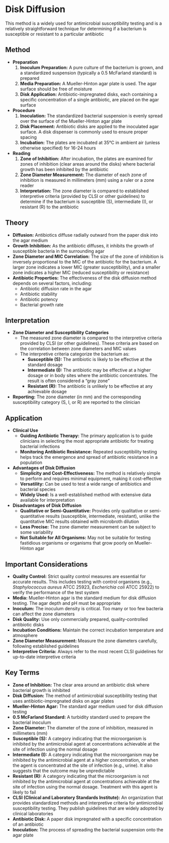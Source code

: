 #  Disk Diffusion {-}

This method is a widely used for antimicrobial susceptibility testing and is a relatively straightforward technique for determining if a bacterium is susceptible or resistant to a particular antibiotic

## **Method** {-}

*   **Preparation**
    1.  **Inoculum Preparation:** A pure culture of the bacterium is grown, and a standardized suspension (typically a 0.5 McFarland standard) is prepared
    2.  **Media Preparation:** A Mueller-Hinton agar plate is used. The agar surface should be free of moisture
    3.  **Disk Application:** Antibiotic-impregnated disks, each containing a specific concentration of a single antibiotic, are placed on the agar surface
*   **Procedure**
    1.  **Inoculation:** The standardized bacterial suspension is evenly spread over the surface of the Mueller-Hinton agar plate
    2.  **Disk Placement:** Antibiotic disks are applied to the inoculated agar surface. A disk dispenser is commonly used to ensure proper spacing
    3.  **Incubation:** The plates are incubated at 35°C in ambient air (unless otherwise specified) for 16-24 hours
*   **Reading**
    1.  **Zone of Inhibition:** After incubation, the plates are examined for zones of inhibition (clear areas around the disks) where bacterial growth has been inhibited by the antibiotic
    2.  **Zone Diameter Measurement:** The diameter of each zone of inhibition is measured in millimeters (mm) using a ruler or a zone reader
    3.  **Interpretation:** The zone diameter is compared to established interpretive criteria (provided by CLSI or other guidelines) to determine if the bacterium is susceptible (S), intermediate (I), or resistant (R) to the antibiotic

## **Theory** {-}

*   **Diffusion:** Antibiotics diffuse radially outward from the paper disk into the agar medium
*   **Growth Inhibition:** As the antibiotic diffuses, it inhibits the growth of susceptible bacteria in the surrounding agar
*   **Zone Diameter and MIC Correlation:** The size of the zone of inhibition is inversely proportional to the MIC of the antibiotic for the bacterium. A larger zone indicates a lower MIC (greater susceptibility), and a smaller zone indicates a higher MIC (reduced susceptibility or resistance)
*   **Antibiotic Properties:** The effectiveness of the disk diffusion method depends on several factors, including:
    *   Antibiotic diffusion rate in the agar
    *   Antibiotic stability
    *   Antibiotic potency
    *   Bacterial growth rate

## **Interpretation** {-}

*   **Zone Diameter and Susceptibility Categories**
    *   The measured zone diameter is compared to the interpretive criteria provided by CLSI (or other guidelines). These criteria are based on the correlation between zone diameters and MIC values
    *   The interpretive criteria categorize the bacterium as:
        *   **Susceptible (S):** The antibiotic is likely to be effective at the standard dosage
        *   **Intermediate (I):** The antibiotic may be effective at a higher dosage or in body sites where the antibiotic concentrates. The result is often considered a "gray zone"
        *   **Resistant (R):** The antibiotic is unlikely to be effective at any achievable dosage
*   **Reporting:** The zone diameter (in mm) and the corresponding susceptibility category (S, I, or R) are reported to the clinician

## **Application** {-}

*   **Clinical Use**
    *   **Guiding Antibiotic Therapy:** The primary application is to guide clinicians in selecting the most appropriate antibiotic for treating bacterial infections
    *   **Monitoring Antibiotic Resistance:** Repeated susceptibility testing helps track the emergence and spread of antibiotic resistance in a population
*   **Advantages of Disk Diffusion**
    *   **Simplicity and Cost-Effectiveness:** The method is relatively simple to perform and requires minimal equipment, making it cost-effective
    *   **Versatility:** Can be used to test a wide range of antibiotics and bacterial species
    *   **Widely Used:** Is a well-established method with extensive data available for interpretation
*   **Disadvantages of Disk Diffusion**
    *   **Qualitative or Semi-Quantitative:** Provides only qualitative or semi-quantitative results (susceptible, intermediate, resistant), unlike the quantitative MIC results obtained with microbroth dilution
    *   **Less Precise:** The zone diameter measurement can be subject to some variability
    *   **Not Suitable for All Organisms:** May not be suitable for testing fastidious organisms or organisms that grow poorly on Mueller-Hinton agar

## **Important Considerations** {-}

*   **Quality Control:** Strict quality control measures are essential for accurate results. This includes testing with control organisms (e.g., *Staphylococcus aureus* ATCC 25923, *Escherichia coli* ATCC 25922) to verify the performance of the test system
*   **Media:** Mueller-Hinton agar is the standard medium for disk diffusion testing. The agar depth and pH must be appropriate
*   **Inoculum:** The inoculum density is critical. Too many or too few bacteria can affect the zone diameters
*   **Disk Quality:** Use only commercially prepared, quality-controlled antibiotic disks
*   **Incubation Conditions:** Maintain the correct incubation temperature and atmosphere
*   **Zone Diameter Measurement:** Measure the zone diameters carefully, following established guidelines
*   **Interpretive Criteria:** Always refer to the most recent CLSI guidelines for up-to-date interpretive criteria

## **Key Terms** {-}

*   **Zone of Inhibition:** The clear area around an antibiotic disk where bacterial growth is inhibited
*   **Disk Diffusion:** The method of antimicrobial susceptibility testing that uses antibiotic-impregnated disks on agar plates
*   **Mueller-Hinton Agar:** The standard agar medium used for disk diffusion testing
*   **0.5 McFarland Standard:** A turbidity standard used to prepare the bacterial inoculum
*   **Zone Diameter:** The diameter of the zone of inhibition, measured in millimeters (mm)
*   **Susceptible (S):** A category indicating that the microorganism is inhibited by the antimicrobial agent at concentrations achievable at the site of infection using the normal dosage
*   **Intermediate (I):** A category indicating that the microorganism may be inhibited by the antimicrobial agent at a higher concentration, or when the agent is concentrated at the site of infection (e.g., urine). It also suggests that the outcome may be unpredictable
*   **Resistant (R):** A category indicating that the microorganism is not inhibited by the antimicrobial agent at concentrations achievable at the site of infection using the normal dosage. Treatment with this agent is likely to fail
*   **CLSI (Clinical and Laboratory Standards Institute):** An organization that provides standardized methods and interpretive criteria for antimicrobial susceptibility testing. They publish guidelines that are widely adopted by clinical laboratories
*   **Antibiotic Disk:** A paper disk impregnated with a specific concentration of an antibiotic
*   **Inoculation:** The process of spreading the bacterial suspension onto the agar plate
